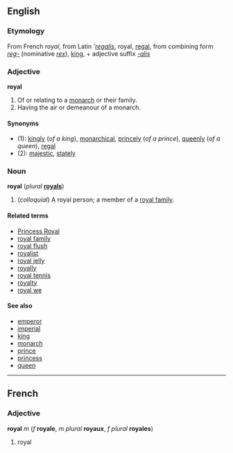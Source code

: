 ==English==
===Etymology===
From French ''royal'', from Latin '''[[regalis]]'', royal, [[regal]], from combining form ''[[reg-]]'' (nominative ''[[rex]]''), [[king]], + adjective suffix ''[[-alis]]''

===Adjective===
'''royal'''

# Of or relating to a [[monarch]] or their family. <!-- no evidence found of this # of or relating to a kingdom -->
# Having the air or demeanour of a monarch.

====Synonyms====
*(1): [[kingly]] (''of a king''), [[monarchical]], [[princely]] (''of a prince''), [[queenly]] (''of a queen''), [[regal]]
*(2): [[majestic]], [[stately]]

===Noun===
'''royal''' (''plural'' '''[[royals]]''')

# (''colloquial'') A royal person; a member of a [[royal family]].

====Related terms====
*[[Princess Royal]]
*[[royal family]]
*[[royal flush]]
*[[royalist]]
*[[royal jelly]]
*[[royally]]
*[[royal tennis]]
*[[royalty]]
*[[royal we]]

====See also====
*[[emperor]]
*[[imperial]]
*[[king]]
*[[monarch]]
*[[prince]]
*[[princess]]
*[[queen]]

----
==French==
===Adjective===
'''royal''' ''m'' (''f'' '''royale''', ''m plural'' '''royaux''', ''f plural'' '''royales''')

#royal